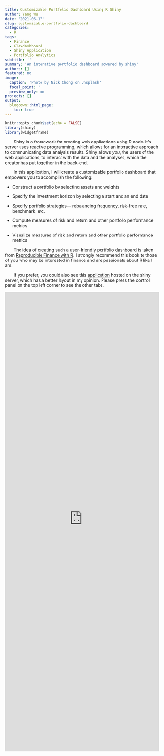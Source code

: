 ```yaml
---
title: Customizable Portfolio Dashboard Using R Shiny
author: Yang Wu
date: '2021-06-17'
slug: customizable-portfolio-dashboard
categories:
  - R
tags:
  - Finance
  - Flexdashboard
  - Shiny Application
  - Portfolio Analytics
subtitle: ''
summary: 'An interative portfolio dashboard powered by shiny'
authors: []
featured: no
image:
  caption: 'Photo by Nick Chong on Unsplash'
  focal_point: ''
  preview_only: no
projects: []
output:
  blogdown::html_page:
    toc: true
---
```


```r
knitr::opts_chunk$set(echo = FALSE)
library(shiny)
library(widgetframe)
```

&nbsp;&nbsp;&nbsp;&nbsp;&nbsp;&nbsp; Shiny is a framework for creating web applications using R code. It's server uses reactive programming, which allows for an interactive approach to communicating data analysis results. Shiny allows *you*, the users of the web applications, to interact with the data and the analyses, which the creator has put together in the back-end. 

&nbsp;&nbsp;&nbsp;&nbsp;&nbsp;&nbsp; In this application, I will create a customizable portfolio dashboard that empowers you to accomplish the following:

* Construct a portfolio by selecting assets and weights

* Specify the investment horizon by selecting a start and an end date 

* Specify portfolio strategies--- rebalancing frequency, risk-free rate, benchmark, etc.

* Compute measures of risk and return and other portfolio performance metrics

* Visualize measures of risk and return and other portfolio performance metrics 

&nbsp;&nbsp;&nbsp;&nbsp;&nbsp;&nbsp; The idea of creating such a user-friendly portfolio dashboard is taken from [Reproducible Finance with R](http://www.reproduciblefinance.com/). I strongly recommend this book to those of you who may be interested in finance and are passionate about R like I am.  

&nbsp;&nbsp;&nbsp;&nbsp;&nbsp;&nbsp; If you prefer, you could also see this [application](https://kenyangwu1227.shinyapps.io/Yang-Wu-Customizable-Portfolio-Dashboard/) hosted on the shiny server, which has a better layout in my opinion. Please press the control panel on the top left corner to see the other tabs.

<iframe height = "1500" width = "100%" frameborder = "no" src=" https://kenyangwu1227.shinyapps.io/Yang-Wu-Customizable-Portfolio-Dashboard/"> </iframe>

